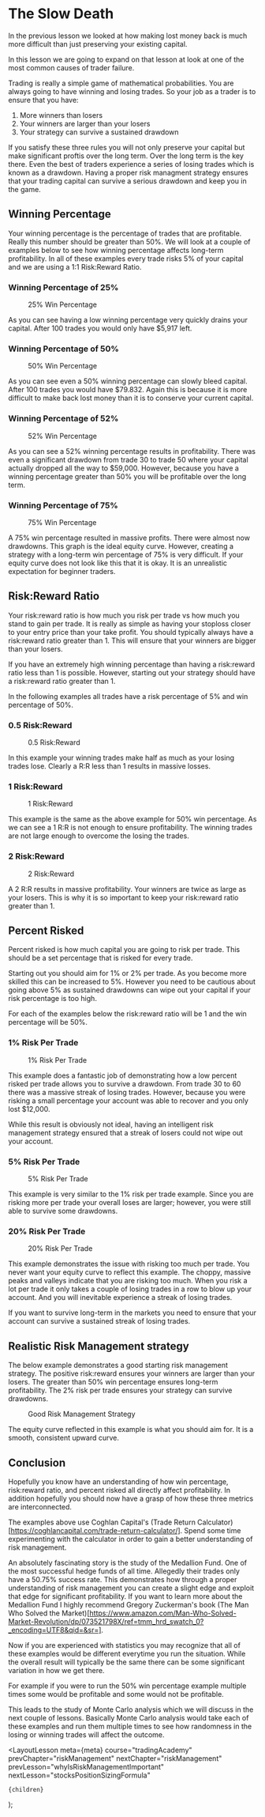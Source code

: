 
# The Slow Death

In the previous lesson we looked at how making lost money back is much more difficult than just preserving your existing
capital.

In this lesson we are going to expand on that lesson at look at one of the most common causes of trader failure.

Trading is really a simple game of mathematical probabilities. You are always going to have winning and losing trades. So
your job as a trader is to ensure that you have:

1. More winners than losers
2. Your winners are larger than your losers
3. Your strategy can survive a sustained drawdown

If you satisfy these three rules you will not only preserve your capital but make significant proftis over the long term.
Over the long term is the key there. Even the best of traders experience a series of losing trades which is known as
a drawdown. Having a proper risk managment strategy ensures that your trading capital can survive a serious drawdown
and keep you in the game.

## Winning Percentage

Your winning percentage is the percentage of trades that are profitable. Really this number should be greater than 50%.
We will look at a couple of examples below to see how winning percentage affects long-term profitability. In all of these
examples every trade risks 5% of your capital and we are using a 1:1 Risk:Reward Ratio.

### Winning Percentage of 25%

<figure>
  <Image
    src="/images/courses/tradingAcademy/riskManagement/25Percent.webp"
    height={1534}
    width={2314}
    alt=""
  />
  <figcaption>25% Win Percentage</figcaption>
</figure>

As you can see having a low winning percentage very quickly drains your capital. After 100 trades you would only have
$5,917 left.

### Winning Percentage of 50%

<figure>
  <Image
    src="/images/courses/tradingAcademy/riskManagement/50Percent.webp"
    height={2318}
    width={1496}
    alt=""
  />
  <figcaption>50% Win Percentage</figcaption>
</figure>

As you can see even a 50% winning percentage can slowly bleed capital. After 100 trades you would have $79.832. Again this
is because it is more difficult to make back lost money than it is to conserve your current capital.

### Winning Percentage of 52%

<figure>
  <Image
    src="/images/courses/tradingAcademy/riskManagement/52Percent.webp"
    height={2324}
    width={1506}
    alt=""
  />
  <figcaption>52% Win Percentage</figcaption>
</figure>

As you can see a 52% winning percentage results in profitability. There was even a significant drawdown from trade 30 to
trade 50 where your capital actually dropped all the way to $59,000. However, because you have a winning percentage greater than
50% you will be profitable over the long term.

### Winning Percentage of 75%

<figure>
  <Image
    src="/images/courses/tradingAcademy/riskManagement/75Percent.webp"
    height={2332}
    width={1504}
    alt=""
  />
  <figcaption>75% Win Percentage</figcaption>
</figure>

A 75% win percentage resulted in massive profits. There were almost now drawdowns. This graph is the ideal equity curve.
However, creating a strategy with a long-term win percentage of 75% is very difficult. If your equity curve does not
look like this that it is okay. It is an unrealistic expectation for beginner traders.

## Risk:Reward Ratio

Your risk:reward ratio is how much you risk per trade vs how much you stand to gain per trade. It is really as simple as
having your stoploss closer to your entry price than your take profit. You should typically always have a risk:reward ratio
greater than 1. This will ensure that your winners are bigger than your losers.

If you have an extremely high winning percentage than having a risk:reward ratio less than 1 is possible. However, starting
out your strategy should have a risk:reward ratio greater than 1.

In the following examples all trades have a risk percentage of 5% and win percentage of 50%.

### 0.5 Risk:Reward

<figure>
  <Image
    src="/images/courses/tradingAcademy/riskManagement/0.5RR.webp"
    height={2334}
    width={1508}
    alt=""
  />
  <figcaption>0.5 Risk:Reward</figcaption>
</figure>

In this example your winning trades make half as much as your losing trades lose. Clearly a R:R less than 1 results
in massive losses.

### 1 Risk:Reward

<figure>
  <Image
    src="/images/courses/tradingAcademy/riskManagement/50Percent.webp"
    height={2318}
    width={1496}
    alt=""
  />
  <figcaption>1 Risk:Reward</figcaption>
</figure>

This example is the same as the above example for 50% win percentage. As we can see a 1 R:R is not enough to ensure
profitability. The winning trades are not large enough to overcome the losing the trades.

### 2 Risk:Reward

<figure>
  <Image
    src="/images/courses/tradingAcademy/riskManagement/2RR.webp"
    height={2314}
    width={1504}
    alt=""
  />
  <figcaption>2 Risk:Reward</figcaption>
</figure>

A 2 R:R results in massive profitability. Your winners are twice as large as your losers. This is why it is so important
to keep your risk:reward ratio greater than 1.

## Percent Risked

Percent risked is how much capital you are going to risk per trade. This should be a set percentage that is risked for
every trade.

Starting out you should aim for 1% or 2% per trade. As you become more skilled this can be increased to 5%. However you
need to be cautious about going above 5% as sustained drawdowns can wipe out your capital if your risk percentage is too
high.

For each of the examples below the risk:reward ratio will be 1 and the win percentage will be 50%.

### 1% Risk Per Trade

<figure>
  <Image
    src="/images/courses/tradingAcademy/riskManagement/1PercentRisk.webp"
    height={2340}
    width={1512}
    alt=""
  />
  <figcaption>1% Risk Per Trade</figcaption>
</figure>

This example does a fantastic job of demonstrating how a low percent risked per trade allows you to survive a drawdown.
From trade 30 to 60 there was a massive streak of losing trades. However, because you were risking a small percentage your
account was able to recover and you only lost $12,000.

While this result is obviously not ideal, having an intelligent risk management strategy ensured that a streak of losers
could not wipe out your account.

### 5% Risk Per Trade

<figure>
  <Image
    src="/images/courses/tradingAcademy/riskManagement/50Percent.webp"
    height={2318}
    width={1496}
    alt=""
  />
  <figcaption>5% Risk Per Trade</figcaption>
</figure>

This example is very similar to the 1% risk per trade example. Since you are risking more per trade your overall loses are
larger; however, you were still able to survive some drawdowns.

### 20% Risk Per Trade

<figure>
  <Image
    src="/images/courses/tradingAcademy/riskManagement/20PercentRisk.webp"
    height={2354}
    width={1508}
    alt=""
  />
  <figcaption>20% Risk Per Trade</figcaption>
</figure>

This example demonstrates the issue with risking too much per trade. You never want your equity curve to reflect this example.
The choppy, massive peaks and valleys indicate that you are risking too much. When you risk a lot per trade it only takes
a couple of losing trades in a row to blow up your account. And you will inevitable experience a streak of losing trades.

If you want to survive long-term in the markets you need to ensure that your account can survive a sustained streak of
losing trades.

## Realistic Risk Management strategy

The below example demonstrates a good starting risk management strategy. The positive risk:reward ensures your winners
are larger than your losers. The greater than 50% win percentage ensures long-term profitability. The 2% risk per trade
ensures your strategy can survive drawdowns.

<figure>
  <Image
    src="/images/courses/tradingAcademy/riskManagement/ideal.webp"
    height={2330}
    width={1500}
    alt=""
  />
  <figcaption>Good Risk Management Strategy</figcaption>
</figure>

The equity curve reflected in this example is what you should aim for. It is a smooth, consistent upward curve.

## Conclusion

Hopefully you know have an understanding of how win percentage, risk:reward ratio, and percent risked all directly affect
profitability. In addition hopefully you should now have a grasp of how these three metrics are interconnected.

The examples above use Coghlan Capital's (Trade Return Calculator)[https://coghlancapital.com/trade-return-calculator/].
Spend some time experimenting with the calculator in order to gain a better understanding of risk management.

An absolutely fascinating story is the study of the Medallion Fund. One of the most successful hedge funds of all time.
Allegedly their trades only have a 50.75% success rate. This demonstrates how through a proper understanding of risk
management you can create a slight edge and exploit that edge for significant profitability. If you want to learn more
about the Medallion Fund I highly recommend Gregory Zuckerman's book (The Man Who Solved the Market)[https://www.amazon.com/Man-Who-Solved-Market-Revolution/dp/073521798X/ref=tmm_hrd_swatch_0?_encoding=UTF8&qid=&sr=].

Now if you are experienced with statistics you may recognize that all of these examples would be different everytime
you run the situation. While the overall result will typically be the same there can be some significant variation in
how we get there.

For example if you were to run the 50% win percentage example multiple times some would be profitable and some would not
be profitable.

This leads to the study of Monte Carlo analysis which we will discuss in the next couple of lessons. Basically Monte Carlo
analysis would take each of these examples and run them multiple times to see how randomness in the losing or winning
trades will affect the outcome.

  <LayoutLesson
    meta={meta}
    course="tradingAcademy"
    prevChapter="riskManagement"
    nextChapter="riskManagement"
    prevLesson="whyIsRiskManagementImportant"
    nextLesson="stocksPositionSizingFormula"
  >
    {children}
  </LayoutLesson>
);
